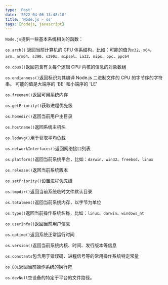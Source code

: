 ```yaml
---
type: 'Post'
date: '2022-04-06 13:48:10'
title: 'Node.js - os'
tags: [nodejs, javascript]
---
```


`Node.js`提供一些基本系统相关的函数：

`os.arch()` 返回当前计算机的 CPU 体系结构，比如：可能的值为`x32`、`x64`、`arm`、`arm64`、`s390`、`s390x`、`mipsel`、`ia32`、`mips`、`ppc`、`ppc64`

`os.cpus()`返回包含有关每个逻辑 CPU 内核的信息的对象数组

`os.endianness()`返回标识为其编译 Node.js 二进制文件的 CPU 的字节序的字符串。 可能的值是大端序的 'BE' 和小端序的 'LE'

`os.freemem()`返回可用系统内存

`os.getPriority()`获取进程优先级

`os.homedir()`返回当前用户主目录

`os.hostname()`返回系统主机名

`os.lodavg()`用于获取平均负载

`os.networkInterfaces()`返回网络接口列表

`os.platform()`返回当前系统平台，比如：`darwin`、`win32`、`freebsd`、`linux`

`os.release()`返回当前系统版本

`os.setPriority()`设置进程优先级

`os.tmpdir()`返回当前系统临时文件默认目录

`os.totalmem()`返回当前系统内存，以字节为单位

`os.type()`返回当前操作系统名称，比如：`linux`、`darwin`、`windows_nt`

`os.userInfo()`返回当前用户信息

`os.uptime()`返回系统正常运行时间

`os.version()`返回当前系统内核、时间、发行版本等信息

`os.constants`包含用于错误码、进程信号等的常用操作系统特定常量

`os.EOL`返回当前操作系统的换行符

`os.devNull`空设备的特定于平台的文件路径。
